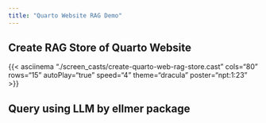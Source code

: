 ```yaml
---
title: "Quarto Website RAG Demo"
---
```


## Create RAG Store of Quarto Website

{{< asciinema "./screen_casts/create-quarto-web-rag-store.cast" cols="80" rows="15" autoPlay="true" speed="4" theme="dracula" poster="npt:1:23" >}}

## Query using LLM by ellmer package